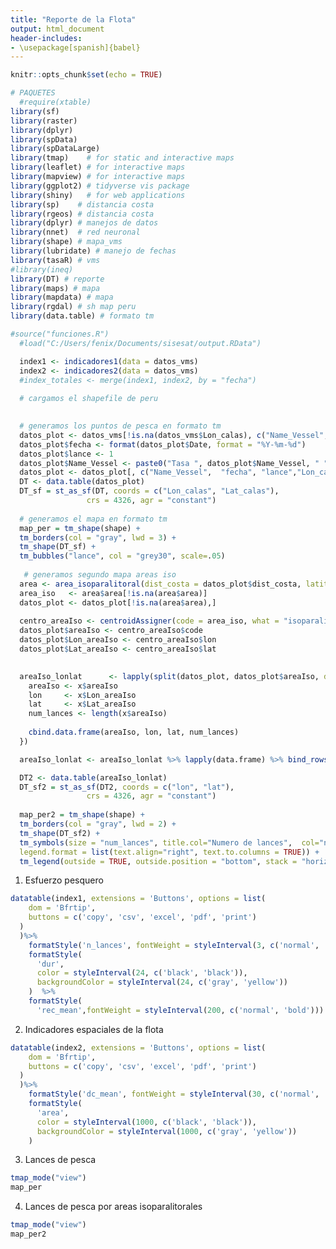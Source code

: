 ```yaml
---
title: "Reporte de la Flota"
output: html_document
header-includes:
- \usepackage[spanish]{babel}
---
```


```r
knitr::opts_chunk$set(echo = TRUE)

# PAQUETES
  #require(xtable)
library(sf)
library(raster)
library(dplyr)
library(spData)
library(spDataLarge)
library(tmap)    # for static and interactive maps
library(leaflet) # for interactive maps
library(mapview) # for interactive maps
library(ggplot2) # tidyverse vis package
library(shiny)   # for web applications
library(sp)    # distancia costa
library(rgeos) # distancia costa
library(dplyr) # manejos de datos
library(nnet)  # red neuronal
library(shape) # mapa_vms
library(lubridate) # manejo de fechas
library(tasaR) # vms
#library(ineq)
library(DT) # reporte
library(maps) # mapa
library(mapdata) # mapa
library(rgdal) # sh map peru
library(data.table) # formato tm

#source("funciones.R")
  #load("C:/Users/fenix/Documents/sisesat/output.RData")

  index1 <- indicadores1(data = datos_vms)
  index2 <- indicadores2(data = datos_vms)
  #index_totales <- merge(index1, index2, by = "fecha")
  
  # cargamos el shapefile de peru

  
  # generamos los puntos de pesca en formato tm
  datos_plot <- datos_vms[!is.na(datos_vms$Lon_calas), c("Name_Vessel",  "Date", "Lon_calas",                                                               "Lat_calas", "dist_costa")]
  datos_plot$fecha <- format(datos_plot$Date, format = "%Y-%m-%d")
  datos_plot$lance <- 1
  datos_plot$Name_Vessel <- paste0("Tasa ", datos_plot$Name_Vessel, " ",datos_plot$Date," (", ... =   round(datos_plot$Lon_calas,3),";", round(datos_plot$Lat_calas,3),")")
  datos_plot <- datos_plot[, c("Name_Vessel",  "fecha", "lance","Lon_calas",                                                               "Lat_calas", "dist_costa")]
  DT <- data.table(datos_plot)
  DT_sf = st_as_sf(DT, coords = c("Lon_calas", "Lat_calas"), 
                 crs = 4326, agr = "constant")
  
  # generamos el mapa en formato tm
  map_per = tm_shape(shape) + 
  tm_borders(col = "gray", lwd = 3) +
  tm_shape(DT_sf) +
  tm_bubbles("lance", col = "grey30", scale=.05) 
  
   # generamos segundo mapa areas iso
  area <- area_isoparalitoral(dist_costa = datos_plot$dist_costa, latitude = datos_plot$Lat)
  area_iso   <- area$area[!is.na(area$area)]
  datos_plot <- datos_plot[!is.na(area$area),]
  
  centro_areaIso <- centroidAssigner(code = area_iso, what = "isoparalitoral")
  datos_plot$areaIso <- centro_areaIso$code
  datos_plot$Lon_areaIso <- centro_areaIso$lon
  datos_plot$Lat_areaIso <- centro_areaIso$lat
  

  areaIso_lonlat      <- lapply(split(datos_plot, datos_plot$areaIso, drop = TRUE),function(x){
    areaIso <- x$areaIso
    lon     <- x$Lon_areaIso
    lat     <- x$Lat_areaIso
    num_lances <- length(x$areaIso)
    
    cbind.data.frame(areaIso, lon, lat, num_lances)
  })

  areaIso_lonlat <- areaIso_lonlat %>% lapply(data.frame) %>% bind_rows()

  DT2 <- data.table(areaIso_lonlat)
  DT_sf2 = st_as_sf(DT2, coords = c("lon", "lat"), 
                 crs = 4326, agr = "constant")
  
  map_per2 = tm_shape(shape) + 
  tm_borders(col = "gray", lwd = 2) +
  tm_shape(DT_sf2) + 
  tm_symbols(size = "num_lances", title.col="Numero de lances",  col="num_lances", #shape="num_lances"
  legend.format = list(text.align="right", text.to.columns = TRUE)) +
  tm_legend(outside = TRUE, outside.position = "bottom", stack = "horizontal")
```
1. Esfuerzo pesquero
```r

datatable(index1, extensions = 'Buttons', options = list(
    dom = 'Bfrtip',
    buttons = c('copy', 'csv', 'excel', 'pdf', 'print')
  )
  )%>% 
    formatStyle('n_lances', fontWeight = styleInterval(3, c('normal', 'bold'))) %>%
    formatStyle(
      'dur',
      color = styleInterval(24, c('black', 'black')),
      backgroundColor = styleInterval(24, c('gray', 'yellow'))
    )  %>%
    formatStyle(
      'rec_mean',fontWeight = styleInterval(200, c('normal', 'bold')))


```
2. Indicadores espaciales de la flota

```r
datatable(index2, extensions = 'Buttons', options = list(
    dom = 'Bfrtip',
    buttons = c('copy', 'csv', 'excel', 'pdf', 'print')
  )
  )%>% 
    formatStyle('dc_mean', fontWeight = styleInterval(30, c('normal', 'bold'))) %>%
    formatStyle(
      'area',
      color = styleInterval(1000, c('black', 'black')),
      backgroundColor = styleInterval(1000, c('gray', 'yellow'))
    ) 


```
3. Lances de pesca

```r
tmap_mode("view")
map_per 
```
4. Lances de pesca por areas isoparalitorales

```r
tmap_mode("view")
map_per2 
```
